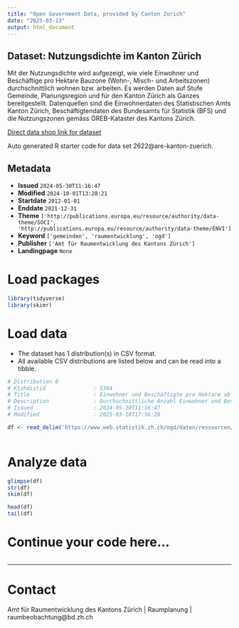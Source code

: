 ```yaml
---
title: "Open Government Data, provided by Canton Zurich"
date: "2025-03-13"
output: html_document
---
```


## Dataset: Nutzungsdichte im Kanton Zürich

Mit der Nutzungsdichte wird aufgezeigt, wie viele Einwohner und Beschäftige pro Hektare Bauzone (Wohn-, Misch- und Arbeitszonen) durchschnittlich wohnen bzw. arbeiten. Es werden Daten auf Stufe Gemeinde, Planungsregion und für den Kanton Zürich als Ganzes bereitgestellt. Datenquellen sind die Einwohnerdaten des Statistischen Amts Kanton Zürich, Beschäftigtendaten des Bundesamts für Statistik (BFS) und die Nutzungszonen gemäss ÖREB-Kataster des Kantons Zürich.

[Direct data shop link for dataset](https://www.zh.ch/de/politik-staat/statistik-daten/datenkatalog.html#/datasets/2622@are-kanton-zuerich)

Auto generated R starter code for data set 2622@are-kanton-zuerich.

## Metadata

- **Issued** `2024-05-30T11:16:47`
- **Modified** `2024-10-01T13:28:21`
- **Startdate** `2012-01-01`
- **Enddate** `2021-12-31`
- **Theme** `['http://publications.europa.eu/resource/authority/data-theme/SOCI', 'http://publications.europa.eu/resource/authority/data-theme/ENVI']`
- **Keyword** `['gemeinden', 'raumentwicklung', 'ogd']`
- **Publisher** `['Amt für Raumentwicklung des Kantons Zürich']`
- **Landingpage** `None`


# Load packages

```r

library(tidyverse)
library(skimr)

```

# Load data

-   The dataset has 1 distribution(s) in CSV format.
-   All available CSV distributions are listed below and can be read into a tibble.

```r

# Distribution 0
# Ktzhdistid               : 5364
# Title                    : Einwohner und Beschäftigte pro Hektare ab 2012
# Description              : Durchschnittliche Anzahl Einwohner und Beschäftigte pro Hektare überbaute Wohn-, Misch- und Arbeitszonen im Kanton Zürich. Mit der Spalte «GEO_LEVEL_LEVEL» können im Vergleich zur Spalte «BFS_NR» neben den Gemeinden und Städten (3) zusätzlich auch die Regionen (6) und der Kanton Zürich (1) als Ganzes identifiziert werden Die Spalte GEBIET_NAME beinhaltet sowohl Gemeinden, Städte, Regionen als auch den ganzen Kanton Zürich.
# Issued                   : 2024-05-30T11:16:47
# Modified                 : 2025-03-10T17:56:20

df <- read_delim('https://www.web.statistik.zh.ch/ogd/daten/ressourcen/KTZH_00002622_00005364.csv')



```

# Analyze data

```r

glimpse(df)
str(df)
skim(df)

head(df)
tail(df)

```

# Continue your code here...

```r

```

------------------------------------------------------------------------

# Contact

Amt für Raumentwicklung des Kantons Zürich | Raumplanung | raumbeobachtung@bd.zh.ch

